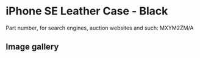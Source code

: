 # iPhone SE Leather Case - Black

Part number, for search engines, auction websites and such: MXYM2ZM/A

## Image gallery

<div style={{ width: "768px" }}>
  <GalleryComponent
    images={[
      {
        original: "/everysource/MXYM2",
        thumbnail: "/everypreview/MXYM2",
      },
      {
        original: "/everysource/MXYM2_AV1",
        thumbnail: "/everypreview/MXYM2_AV1",
      },
      {
        original: "/everysource/MXYM2_AV2",
        thumbnail: "/everypreview/MXYM2_AV2",
      },
      {
        original: "/everysource/MXYM2_AV3",
        thumbnail: "/everypreview/MXYM2_AV3",
      },
      {
        original: "/everysource/MXYM2_AV4",
        thumbnail: "/everypreview/MXYM2_AV4",
      },
      {
        original: "/everysource/MXYM2_AV5",
        thumbnail: "/everypreview/MXYM2_AV5",
      }
    ]}
  />
</div>